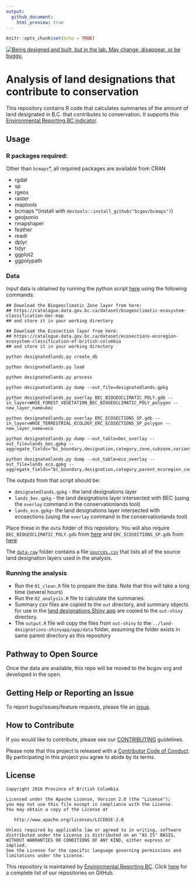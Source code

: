 ```yaml
---
output:
  github_document:
    html_preview: true
---
```


<!-- README.md is generated from README.Rmd. Please edit that file -->

```r
knitr::opts_chunk$set(echo = TRUE)
```

<div id="devex-badge"><a rel="Exploration" href="https://github.com/BCDevExchange/docs/blob/master/discussion/projectstates.md"><img alt="Being designed and built, but in the lab. May change, disappear, or be buggy." style="border-width:0" src="https://assets.bcdevexchange.org/images/badges/exploration.svg" title="Being designed and built, but in the lab. May change, disappear, or be buggy." /></a></div>

# Analysis of land designations that contribute to conservation

This repository contains R code that calculates summaries of the amount of land 
designated in B.C. that contributes to conservation. It supports this 
[Environmental Reporting BC indicator]().

## Usage

### R packages required:

Other than `bcmaps`*, all required packages are available from CRAN

- rgdal
- sp
- rgeos
- raster
- maptools
- bcmaps *(install with `devtools::install_github("bcgov/bcmaps")`)
- geojsonio
- rmapshaper
- feather
- readr
- dplyr
- tidyr
- ggplot2
- ggpolypath

### Data

Input data is obtained by running the python script [here](https://github.com/bcgov/designatedlands) using the following commands:
  
```
## Download the Biogeoclimatic Zone layer from here: 
## https://catalogue.data.gov.bc.ca/dataset/biogeoclimatic-ecosystem-classification-bec-map
## and store it in your working directory

## Download the Ecosection layer from here: 
## https://catalogue.data.gov.bc.ca/dataset/ecosections-ecoregion-ecosystem-classification-of-british-columbia
## and store it in your working directory

python designatedlands.py create_db

python designatedlands.py load

python designatedlands.py process

python designatedlands.py dump --out_file=designatedlands.gpkg

python designatedlands.py overlay BEC_BIOGEOCLIMATIC_POLY.gdb --in_layer=WHSE_FOREST_VEGETATION_BEC_BIOGEOCLIMATIC_POLY_polygon --new_layer_name=bec

python designatedlands.py overlay ERC_ECOSECTIONS_SP.gdb --in_layer=WHSE_TERRESTRIAL_ECOLOGY_ERC_ECOSECTIONS_SP_polygon --new_layer_name=eco

python designatedlands.py dump --out_table=bec_overlay --out_file=lands_bec.gpkg --aggregate_fields="bc_boundary,designation,category,zone,subzone,variant,phase,map_label"

python designatedlands.py dump --out_table=eco_overlay --out_file=lands_eco.gpkg --aggregate_fields="bc_boundary,designation,category,parent_ecoregion_code,ecosection_code,ecosection_name"

```
The outputs from that script should be:

- `designatedlands.gpkg` - the land designations layer
- `lands_bec.gpkg` - the land designations layer intersected with BEC (using the `overlay` command in the conservationlands tool)
- `lands_eco.gpkg`- the land designations layer intersected with ecosections (using the `overlay` command in the conservationlands tool)

Place these in the `data` folder of this repository. You will also require `BEC_BIOGEOCLIMATIC_POLY.gdb` from [here](https://catalogue.data.gov.bc.ca/dataset/biogeoclimatic-ecosystem-classification-bec-map) and 
`ERC_ECOSECTIONS_SP.gdb` from [here](https://catalogue.data.gov.bc.ca/dataset/ecosections-ecoregion-ecosystem-classification-of-british-columbia)

The [`data-raw`](data-raw) folder contains a file [`sources.csv`](data-raw/sources.csv) that lists all of the source
land designation layers used in the analysis.

### Running the analysis

- Run the `01_clean.R` file to prepare the data. Note that this will take a long time (several hours)
- Run the `02_analysis.R` file to calculate the summaries. 
- Summary csv files are copied to the `out` directory, and summary objects for use
in the [land designations Shiny app](https://github.com/bcgov/land-designations-shinyapp)
are copied to the `out-shiny` directory.
- The `output.R` file will copy the files from `out-shiny` to the 
`../land-designations-shinyapp/app/data` folder, assuming the folder exists in 
same parent directory as this repository

## Pathway to Open Source

Once the data are available, this repo will be moved to the bcgov org and 
developed in the open.

## Getting Help or Reporting an Issue

To report bugs/issues/feature requests, please file an [issue](https://github.com/bcgov-c/land-designations-indicator/issues/).

## How to Contribute

If you would like to contribute, please see our [CONTRIBUTING](CONTRIBUTING.md) guidelines.

Please note that this project is released with a [Contributor Code of Conduct](CODE_OF_CONDUCT.md). 
By participating in this project you agree to abide by its terms.

## License

    Copyright 2016 Province of British Columbia

    Licensed under the Apache License, Version 2.0 (the "License");
    you may not use this file except in compliance with the License.
    You may obtain a copy of the License at 

       http://www.apache.org/licenses/LICENSE-2.0

    Unless required by applicable law or agreed to in writing, software
    distributed under the License is distributed on an "AS IS" BASIS,
    WITHOUT WARRANTIES OR CONDITIONS OF ANY KIND, either express or implied.
    See the License for the specific language governing permissions and
    limitations under the License.
    
This repository is maintained by [Environmental Reporting BC](http://www2.gov.bc.ca/gov/content?id=FF80E0B985F245CEA62808414D78C41B). Click [here](https://github.com/bcgov/EnvReportBC-RepoList) for a complete list of our repositories on GitHub.

